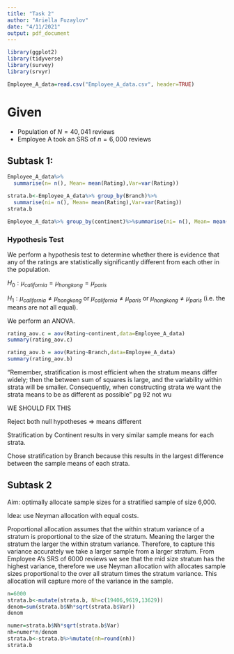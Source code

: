 ```yaml
---
title: "Task 2"
author: "Ariella Fuzaylov"
date: "4/11/2021"
output: pdf_document
---
```


```r
library(ggplot2)
library(tidyverse)
library(survey)
library(srvyr)
```

```r
Employee_A_data=read.csv("Employee_A_data.csv", header=TRUE)
```

# Given

- Population of $N = 40,041$ reviews
- Employee A took an SRS of $n = 6,000$ reviews

## Subtask 1:

```r
Employee_A_data%>%
  summarise(n= n(), Mean= mean(Rating),Var=var(Rating))

strata.b<-Employee_A_data%>% group_by(Branch)%>%
  summarise(ni= n(), Mean= mean(Rating),Var=var(Rating))
strata.b

Employee_A_data%>% group_by(continent)%>%summarise(ni= n(), Mean= mean(Rating),Var=sd(Rating)^2)

```

### Hypothesis Test
 
We perform a hypothesis test to determine whether there is evidence that any of the ratings are statistically significantly different from each other in the population.

$H_0 : {\mu}_{california}={\mu}_{hongkong}={\mu}_{paris}$

$H_1 : {\mu}_{california}\neq{\mu}_{hongkong}$ or ${\mu}_{california}\neq{\mu}_{paris}$ or 
${\mu}_{hongkong}\neq{\mu}_{paris}$ (i.e. the means are not all equal).

We perform an ANOVA.

```r
rating_aov.c = aov(Rating~continent,data=Employee_A_data)
summary(rating_aov.c)

rating_aov.b = aov(Rating~Branch,data=Employee_A_data)
summary(rating_aov.b)
```

"Remember, stratification is most efficient when the stratum means differ widely;
then the between sum of squares is large, and the variability within strata will be
smaller. Consequently, when constructing strata we want the strata means to be as
different as possible" pg 92 not wu

WE SHOULD FIX THIS

Reject both null hypotheses => means different

Stratification by Continent results in very similar sample means for each strata.

Chose stratification by Branch because this results in the largest difference between the sample means of each strata.


## Subtask 2

Aim: optimally allocate sample sizes for a stratified sample of size 6,000.

Idea: use Neyman allocation with equal costs. 

Proportional allocation assumes that the within stratum variance of a stratum is proportional to the size of the stratum. Meaning the larger the stratum the larger the within stratum variance. Therefore, to capture this variance accurately we take a larger sample from a larger stratum. From Employee A's SRS of 6000 reviews we see that the mid size stratum has the highest variance, therefore we use Neyman allocation with allocates sample sizes proportional to the over all stratum times the stratum variance. This allocation will capture more of the variance in the sample.

```r
n=6000
strata.b<-mutate(strata.b, Nh=c(19406,9619,13629))
denom=sum(strata.b$Nh*sqrt(strata.b$Var))
denom

numer=strata.b$Nh*sqrt(strata.b$Var)
nh=numer*n/denom
strata.b<-strata.b%>%mutate(nh=round(nh))
strata.b
```